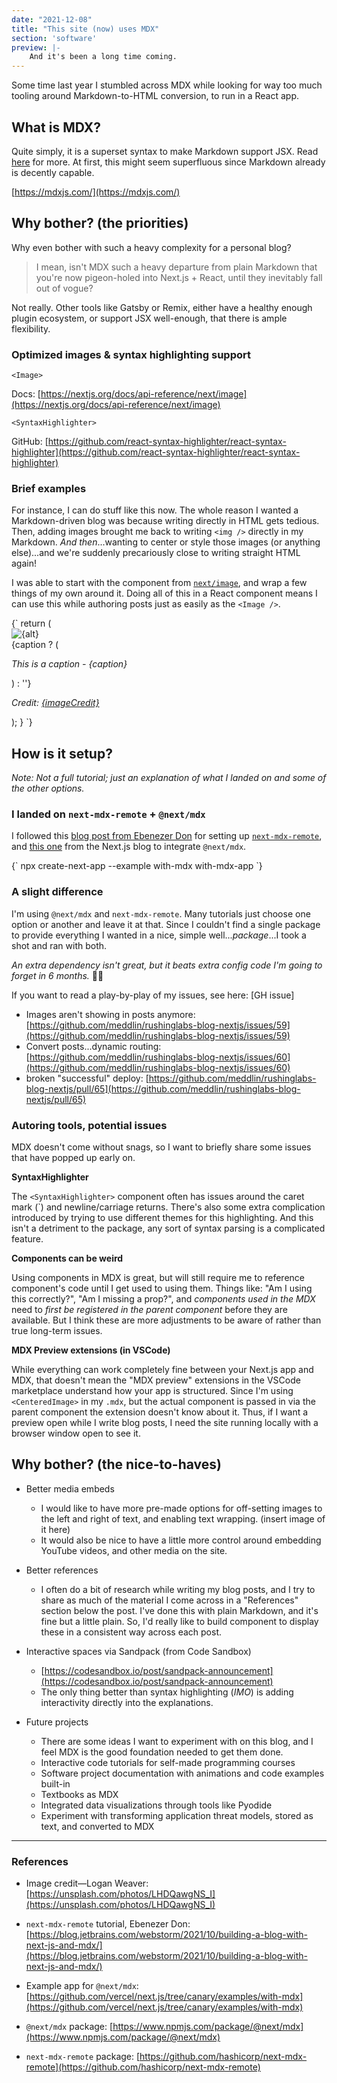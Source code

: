 ```yaml
---
date: "2021-12-08"
title: "This site (now) uses MDX"
section: 'software'
preview: |-
    And it's been a long time coming.
---
```


Some time last year I stumbled across MDX while looking for way too much tooling around Markdown-to-HTML conversion, to 
run in a React app.

## What is MDX?

Quite simply, it is a superset syntax to make Markdown support JSX. Read [here](https://mdxjs.com/) for more. At first, 
this might seem superfluous since Markdown already is decently capable.

[https://mdxjs.com/](https://mdxjs.com/)

## Why bother? (the priorities)

Why even bother with such a heavy complexity for a personal blog? 

> I mean, isn't MDX such a heavy departure from plain Markdown that you're now pigeon-holed 
into Next.js + React, until they inevitably fall out of vogue?

Not really. Other tools like Gatsby or Remix, either have a healthy enough plugin ecosystem, or support JSX well-enough,
that there is ample flexibility.

<CenteredImage 
    srcUrl="https://meddlin-web.s3.us-east-2.amazonaws.com/2021-12_site-uses-mdx/logan-weaver-unsplash_small.jpg"
    height="640"
    width="430"
    alt="fancy window w/ rather pertinent text"
    imageCredit="Logan Weaver"
    imageCreditLink="https://unsplash.com/photos/LHDQawgNS_I"
/>

### Optimized images & syntax highlighting support

`<Image>`

Docs: [https://nextjs.org/docs/api-reference/next/image](https://nextjs.org/docs/api-reference/next/image)

`<SyntaxHighlighter>`

GitHub: [https://github.com/react-syntax-highlighter/react-syntax-highlighter](https://github.com/react-syntax-highlighter/react-syntax-highlighter)

### Brief examples

For instance, I can do stuff like this now. The whole reason I wanted a Markdown-driven blog was because
writing directly in HTML gets tedious. Then, adding images brought me back to writing `<img />` directly in my 
Markdown. _And then_...wanting to center or style those images (or anything else)...and we're suddenly 
precariously close to writing straight HTML again!

I was able to start with the component from [`next/image`](https://nextjs.org/docs/api-reference/next/image), and wrap 
a few things of my own around it. Doing all of this in a React component means I can use this while authoring posts
just as easily as the `<Image />`.

<SyntaxHighlighter language="javascript">
{`
    return (
        <div className={utils.center}>
            <div>
                <Image src={srcUrl}
                    height={height}
                    width={width}
                    alt={alt} />
            </div>
            {caption ? (<p>
                <i>
                    This is a caption - {caption}
                </i>
            </p>) : ''}
            <p>
                <i>Credit: <a href={imageCreditLink}>{imageCredit}</a></i>
            </p>
        </div>
    );
}
`}
</SyntaxHighlighter>

## How is it setup?

_Note: Not a full tutorial; just an explanation of what I landed on and some of the other options._

### I landed on `next-mdx-remote` + `@next/mdx`

I followed this [blog post from Ebenezer Don](https://blog.jetbrains.com/webstorm/2021/10/building-a-blog-with-next-js-and-mdx/)
for setting up [`next-mdx-remote`](https://github.com/hashicorp/next-mdx-remote), and [this one](https://nextjs.org/blog/markdown)
from the Next.js blog to integrate `@next/mdx`. 

<SyntaxHighlighter language="js">
{`
npx create-next-app --example with-mdx with-mdx-app
`}
</SyntaxHighlighter>

### A slight difference

I'm using `@next/mdx` and `next-mdx-remote`. Many tutorials just choose one option or another and leave it at that.
Since I couldn't find a single package to provide everything I wanted in a nice, simple well..._package_...I took a shot
and ran with both.

_An extra dependency isn't great, but it beats extra config code I'm going to forget in 6 months._ 🤷‍♂️

If you want to read a play-by-play of my issues, see here: [GH issue]

- Images aren't showing in posts anymore: [https://github.com/meddlin/rushinglabs-blog-nextjs/issues/59](https://github.com/meddlin/rushinglabs-blog-nextjs/issues/59)
- Convert posts...dynamic routing: [https://github.com/meddlin/rushinglabs-blog-nextjs/issues/60](https://github.com/meddlin/rushinglabs-blog-nextjs/issues/60)
- broken "successful" deploy: [https://github.com/meddlin/rushinglabs-blog-nextjs/pull/65](https://github.com/meddlin/rushinglabs-blog-nextjs/pull/65)



### Autoring tools, potential issues

MDX doesn't come without snags, so I want to briefly share some issues that have popped up early on.

**SyntaxHighlighter**

The `<SyntaxHighlighter>` component often has issues around the caret mark (`) and newline/carriage returns. There's
also some extra complication introduced by trying to use different themes for this highlighting. And this isn't a 
detriment to the package, any sort of syntax parsing is a complicated feature.

**Components can be weird**

Using components in MDX is great, but will still require me to reference component's code until I get used
to using them. Things like: "Am I using this correctly?", "Am I missing a prop?", and _components used in
the MDX_ need to _first be registered in the parent component_ before they are available. But I think these
are more adjustments to be aware of rather than true long-term issues.

**MDX Preview extensions (in VSCode)**

While everything can work completely fine between your Next.js app and MDX, that doesn't mean the "MDX preview"
extensions in the VSCode marketplace understand how your app is structured. Since I'm using `<CenteredImage>`
in my `.mdx`, but the actual component is passed in via the parent component the extension doesn't know about it.
Thus, if I want a preview open while I write blog posts, I need the site running locally with a browser window 
open to see it.

<CenteredImage 
    srcUrl="https://meddlin-web.s3.us-east-2.amazonaws.com/2021-12_site-uses-mdx/mdx-preview-problem.png"
    height="599"
    width="579"
/>


## Why bother? (the nice-to-haves)

- Better media embeds
    - I would like to have more pre-made options for off-setting images to the left and right of text,
    and enabling text wrapping. (insert image of it here)
    - It would also be nice to have a little more control around embedding YouTube videos, and other media 
    on the site.

- Better references
    - I often do a bit of research while writing my blog posts, and I try to share as much of the material I come
    across in a "References" section below the post. I've done this with plain Markdown, and it's fine but a little
    plain. So, I'd really like to build component to display these in a consistent way across each post.

- Interactive spaces via Sandpack (from Code Sandbox)
    - [https://codesandbox.io/post/sandpack-announcement](https://codesandbox.io/post/sandpack-announcement)
    - The only thing better than syntax highlighting (_IMO_) is adding interactivity directly into the explanations.

- Future projects
    - There are some ideas I want to experiment with on this blog, and I feel MDX is the good foundation needed to
    get them done.
    - Interactive code tutorials for self-made programming courses
    - Software project documentation with animations and code examples built-in
    - Textbooks as MDX
    - Integrated data visualizations through tools like Pyodide
    - Experiment with transforming application threat models, stored as text, and converted to MDX


<hr />

### References

- Image credit&mdash;Logan Weaver: [https://unsplash.com/photos/LHDQawgNS_I](https://unsplash.com/photos/LHDQawgNS_I)

- `next-mdx-remote` tutorial, Ebenezer Don: [https://blog.jetbrains.com/webstorm/2021/10/building-a-blog-with-next-js-and-mdx/](https://blog.jetbrains.com/webstorm/2021/10/building-a-blog-with-next-js-and-mdx/)
- Example app for `@next/mdx`: [https://github.com/vercel/next.js/tree/canary/examples/with-mdx](https://github.com/vercel/next.js/tree/canary/examples/with-mdx)
- `@next/mdx` package: [https://www.npmjs.com/package/@next/mdx](https://www.npmjs.com/package/@next/mdx)
- `next-mdx-remote` package: [https://github.com/hashicorp/next-mdx-remote](https://github.com/hashicorp/next-mdx-remote)